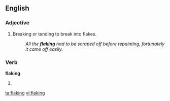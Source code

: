 ==English==

===Adjective===
{{en-adj|-}}

# Breaking or tending to break into flakes.
#:''All the '''flaking''' had to be scraped off before repainting, fortunately it came off easily.''

===Verb===
'''flaking'''

# {{present participle of|[[flake]]}}

[[ta:flaking]]
[[vi:flaking]]